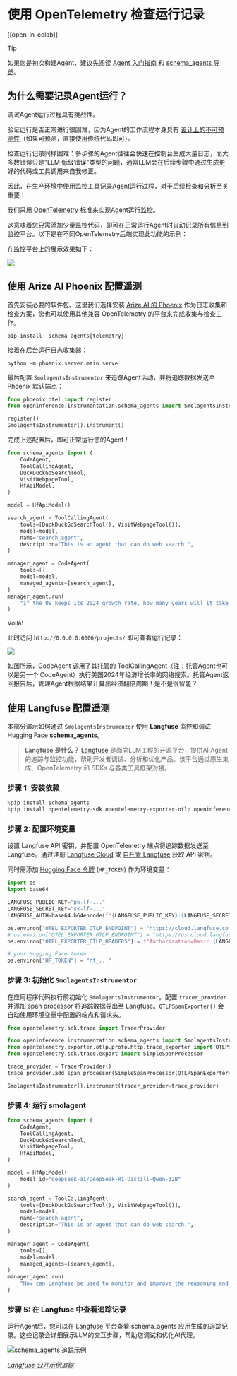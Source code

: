 <!--Copyright 2024 The HuggingFace Team. All rights reserved.

Licensed under the Apache License, Version 2.0 (the "License"); you may not use this file except in compliance with
the License. You may obtain a copy of the License at

http://www.apache.org/licenses/LICENSE-2.0

Unless required by applicable law or agreed to in writing, software distributed under the License is distributed on
an "AS IS" BASIS, WITHOUT WARRANTIES OR CONDITIONS OF ANY KIND, either express or implied. See the License for the
specific language governing permissions and limitations under the License.

⚠️ Note that this file is in Markdown but contain specific syntax for our doc-builder (similar to MDX) that may not be
rendered properly in your Markdown viewer.

-->
# 使用 OpenTelemetry 检查运行记录

[[open-in-colab]]

> [!TIP]
> 如果您是初次构建Agent，建议先阅读 [Agent 入门指南](../conceptual_guides/intro_agents) 和 [schema_agents 导览](../guided_tour)。

## 为什么需要记录Agent运行？

调试Agent运行过程具有挑战性。

验证运行是否正常进行很困难，因为Agent的工作流程本身具有 [设计上的不可预测性](../conceptual_guides/intro_agents)（如果可预测，直接使用传统代码即可）。

检查运行记录同样困难：多步骤的Agent往往会快速在控制台生成大量日志，而大多数错误只是"LLM 低级错误"类型的问题，通常LLM会在后续步骤中通过生成更好的代码或工具调用来自我修正。

因此，在生产环境中使用监控工具记录Agent运行过程，对于后续检查和分析至关重要！

我们采用 [OpenTelemetry](https://opentelemetry.io/) 标准来实现Agent运行监控。

这意味着您只需添加少量监控代码，即可在正常运行Agent时自动记录所有信息到监控平台。以下是在不同OpenTelemetry后端实现此功能的示例：

在监控平台上的展示效果如下：

<div class="flex justify-center">
    <img src="https://huggingface.co/datasets/huggingface/documentation-images/resolve/main/schema_agents/inspect_run_phoenix.gif"/>
</div>


## 使用 Arize AI Phoenix 配置遥测

首先安装必要的软件包。这里我们选择安装 [Arize AI 的 Phoenix](https://github.com/Arize-ai/phoenix) 作为日志收集和检查方案，您也可以使用其他兼容 OpenTelemetry 的平台来完成收集与检查工作。

```shell
pip install 'schema_agents[telemetry]'
```

接着在后台运行日志收集器：

```shell
python -m phoenix.server.main serve
```

最后配置 `SmolagentsInstrumentor` 来追踪Agent活动，并将追踪数据发送至 Phoenix 默认端点：

```python
from phoenix.otel import register
from openinference.instrumentation.schema_agents import SmolagentsInstrumentor

register()
SmolagentsInstrumentor().instrument()
```

完成上述配置后，即可正常运行您的Agent！

```py
from schema_agents import (
    CodeAgent,
    ToolCallingAgent,
    DuckDuckGoSearchTool,
    VisitWebpageTool,
    HfApiModel,
)

model = HfApiModel()

search_agent = ToolCallingAgent(
    tools=[DuckDuckGoSearchTool(), VisitWebpageTool()],
    model=model,
    name="search_agent",
    description="This is an agent that can do web search.",
)

manager_agent = CodeAgent(
    tools=[],
    model=model,
    managed_agents=[search_agent],
)
manager_agent.run(
    "If the US keeps its 2024 growth rate, how many years will it take for the GDP to double?"
)
```
Voilà!

此时访问 `http://0.0.0.0:6006/projects/` 即可查看运行记录：

<img src="https://huggingface.co/datasets/huggingface/documentation-images/resolve/main/schema_agents/inspect_run_phoenix.png">

如图所示，CodeAgent 调用了其托管的 ToolCallingAgent（注：托管Agent也可以是另一个 CodeAgent）执行美国2024年经济增长率的网络搜索。托管Agent返回报告后，管理Agent根据结果计算出经济翻倍周期！是不是很智能？

## 使用 Langfuse 配置遥测

本部分演示如何通过 `SmolagentsInstrumentor` 使用 **Langfuse** 监控和调试 Hugging Face **schema_agents**。

> **Langfuse 是什么？** [Langfuse](https://langfuse.com) 是面向LLM工程的开源平台，提供AI Agent的追踪与监控功能，帮助开发者调试、分析和优化产品。该平台通过原生集成、OpenTelemetry 和 SDKs 与各类工具框架对接。

### 步骤 1: 安装依赖

```python
%pip install schema_agents
%pip install opentelemetry-sdk opentelemetry-exporter-otlp openinference-instrumentation-schema_agents
```

### 步骤 2: 配置环境变量

设置 Langfuse API 密钥，并配置 OpenTelemetry 端点将追踪数据发送至 Langfuse。通过注册 [Langfuse Cloud](https://cloud.langfuse.com) 或 [自托管 Langfuse](https://langfuse.com/self-hosting) 获取 API 密钥。

同时需添加 [Hugging Face 令牌](https://huggingface.co/settings/tokens) (`HF_TOKEN`) 作为环境变量：
```python
import os
import base64

LANGFUSE_PUBLIC_KEY="pk-lf-..."
LANGFUSE_SECRET_KEY="sk-lf-..."
LANGFUSE_AUTH=base64.b64encode(f"{LANGFUSE_PUBLIC_KEY}:{LANGFUSE_SECRET_KEY}".encode()).decode()

os.environ["OTEL_EXPORTER_OTLP_ENDPOINT"] = "https://cloud.langfuse.com/api/public/otel" # EU data region
# os.environ["OTEL_EXPORTER_OTLP_ENDPOINT"] = "https://us.cloud.langfuse.com/api/public/otel" # US data region
os.environ["OTEL_EXPORTER_OTLP_HEADERS"] = f"Authorization=Basic {LANGFUSE_AUTH}"

# your Hugging Face token
os.environ["HF_TOKEN"] = "hf_..."
```

### 步骤 3: 初始化 `SmolagentsInstrumentor`

在应用程序代码执行前初始化 `SmolagentsInstrumentor`。配置 `tracer_provider` 并添加 span processor 将追踪数据导出至 Langfuse。`OTLPSpanExporter()` 会自动使用环境变量中配置的端点和请求头。


```python
from opentelemetry.sdk.trace import TracerProvider

from openinference.instrumentation.schema_agents import SmolagentsInstrumentor
from opentelemetry.exporter.otlp.proto.http.trace_exporter import OTLPSpanExporter
from opentelemetry.sdk.trace.export import SimpleSpanProcessor

trace_provider = TracerProvider()
trace_provider.add_span_processor(SimpleSpanProcessor(OTLPSpanExporter()))

SmolagentsInstrumentor().instrument(tracer_provider=trace_provider)
```

### 步骤 4: 运行 smolagent

```python
from schema_agents import (
    CodeAgent,
    ToolCallingAgent,
    DuckDuckGoSearchTool,
    VisitWebpageTool,
    HfApiModel,
)

model = HfApiModel(
    model_id="deepseek-ai/DeepSeek-R1-Distill-Qwen-32B"
)

search_agent = ToolCallingAgent(
    tools=[DuckDuckGoSearchTool(), VisitWebpageTool()],
    model=model,
    name="search_agent",
    description="This is an agent that can do web search.",
)

manager_agent = CodeAgent(
    tools=[],
    model=model,
    managed_agents=[search_agent],
)
manager_agent.run(
    "How can Langfuse be used to monitor and improve the reasoning and decision-making of schema_agents when they execute multi-step tasks, like dynamically adjusting a recipe based on user feedback or available ingredients?"
)
```

### 步骤 5: 在 Langfuse 中查看追踪记录

运行Agent后，您可以在 [Langfuse](https://cloud.langfuse.com) 平台查看 schema_agents 应用生成的追踪记录。这些记录会详细展示LLM的交互步骤，帮助您调试和优化AI代理。

![schema_agents 追踪示例](https://langfuse.com/images/cookbook/integration-schema_agents/smolagent_example_trace.png)

_[Langfuse 公开示例追踪](https://cloud.langfuse.com/project/cloramnkj0002jz088vzn1ja4/traces/ce5160f9bfd5a6cd63b07d2bfcec6f54?timestamp=2025-02-11T09%3A25%3A45.163Z&display=details)_